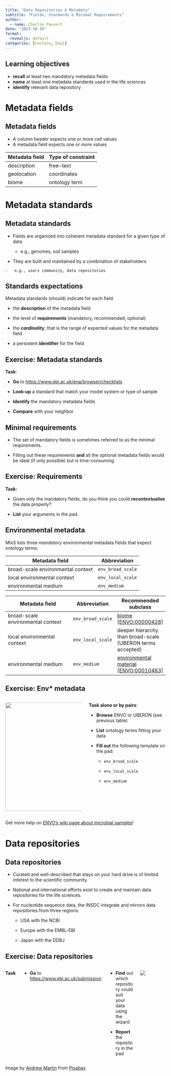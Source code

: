```yaml
---
title: "Data Repositories & Metadata"
subtitle: "Fields, Standards & Minimal Requirements"
author:
  - name: Charlie Pauvert
date: "2023-10-16"
format:
  revealjs: default
categories: [Lecture, Day1]
---
```


## Learning objectives

-   **recall** at least two mandatory metadata fields
-   **name** at least one metadata standards used in the life sciences
-   **identify** relevant data repository

# Metadata fields

## Metadata fields

::: incremental
-   A column [header]{.orange} expects one or more [cell values]{.green}
-   A [metadata field]{.orange} expects one or more [values]{.green}
:::

::: fragment
| Metadata field | Type of constraint |
|----------------|--------------------|
| description    | free-text          |
| geolocation    | coordinates        |
| biome          | ontology term      |
:::

# Metadata standards

## Metadata standards

-   Fields are organized into coherent [metadata standard]{.orange} for a given type of data

    -   e.g., genomes, soil samples

-   They are built and maintained by a combination of stakeholders

```         
-   e.g., users community, data repositories
```

## Standards expectations

::: incremental
Metadata standards (should) indicate for each field:

-   the **description** of the metadata field

-   the level of **requirements** (mandatory, recommended, optional)

-   the ***cardinality***, that is the range of expected values for the metadata field

-   a persistent **identifier** for the field
:::

## Exercise: Metadata standards

**Task**:

-   **Go** to <https://www.ebi.ac.uk/ena/browser/checklists>

-   **Look-up** a standard that match your model system or type of sample

-   **Identify** the [mandatory]{.orange} metadata fields

-   **Compare** with your neighbor

## Minimal requirements

-   The set of mandatory fields is sometimes referred to as the [minimal requirements]{.orange}.

-   Filling out these requirements **and** all the optional metadata fields would be ideal (if only possible) but is time-consuming

## Exercise: Requirements

**Task:**

-   Given only the mandatory fields, do you think you could **recontextualise** the data properly?

```{=html}
<!-- -->
```
-   **List** your arguments in the pad.

## Environmental metadata {.smaller}

MIxS lists three *mandatory* environmental metadata fields that expect [ontology]{.orange} terms.

::: r-stack
::: {.fragment .fade-in-then-out}
| Metadata field                    | Abbreviation      |
|-----------------------------------|-------------------|
| broad-scale environmental context | `env_broad_scale` |
| local environmental context       | `env_local_scale` |
| environmental medium              | `env_medium`      |
:::

::: fragment
| Metadata field                    | Abbreviation      | Recommended subclass                                                                                                                                            |
|-------------------------------|------------------|-----------------------|
| broad-scale environmental context | `env_broad_scale` | [biome \[ENVO:00000428\]](https://www.ebi.ac.uk/ols4/ontologies/envo/classes/http%253A%252F%252Fpurl.obolibrary.org%252Fobo%252FENVO_00000428)                  |
| local environmental context       | `env_local_scale` | deeper hierarchy than broad-scale (UBERON terms accepted)                                                                                                       |
| environmental medium              | `env_medium`      | [environmental material \[ENVO:00010483\]](https://www.ebi.ac.uk/ols4/ontologies/envo/classes/http%253A%252F%252Fpurl.obolibrary.org%252Fobo%252FENVO_00010483) |
:::
:::

## Exercise: Env\* metadata {.smaller}

::: columns
::: {.column width="50%"}
![](images/meme-environmental-context.jpg){.fragment fig-alt="broad scale vs local env context" fig-align="center" width="340"}
:::

::: {.column .fragment width="50%"}
**Task alone or by pairs**:

-   **Browse** ENVO or UBERON (see previous table)

-   **List** ontology terms fitting your data

-   **Fill out** the following template on the pad:

    -   `env_broad_scale`

    -   `env_local_scale`

    -   `env_medium`
:::
:::

::: aside
Get more help on [ENVO's wiki page about microbial samples](https://github.com/EnvironmentOntology/envo/wiki/Using-ENVO-with-MIxS#notes-on-annotating-microscale-or-microbial-samples)!
:::

# Data repositories

## Data repositories

-   Curated and well-described that stays on your hard drive is of limited interest to the scientific community.

-   National and international efforts exist to create and maintain data repositories for the life sciences.

-   For nucleotide sequence data, the INSDC integrate and mirrors data repositories from three regions:

    -   USA with the NCBI

    -   Europe with the EMBL-EBI

    -   Japan with the DDBJ

## Exercise: Data repositories

::: columns
**Task**

-   **Go** to <https://www.ebi.ac.uk/submission>

::: {.column width="50%"}
-   **Find** out which repository could suit your data using the wizard

-   **Report** the repository in the pad
:::

::: {.column width="50%"}
![](images/wizard-2021410_640.jpg){fig-alt="A wizard LEGO piece" fig-align="center"}
:::
:::

::: aside
Image by [Andrew Martin](https://pixabay.com/users/aitoff-388338/?utm_source=link-attribution&utm_medium=referral&utm_campaign=image&utm_content=2021410) from [Pixabay](https://pixabay.com//?utm_source=link-attribution&utm_medium=referral&utm_campaign=image&utm_content=2021410)
:::
